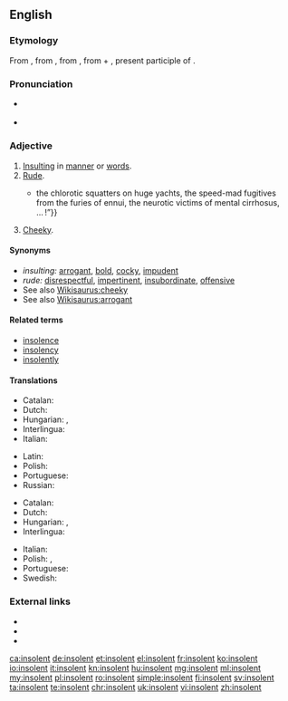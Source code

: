 ==English==

===Etymology===
From {{etyl|enm|en}}, from {{etyl|fro|en}}, from {{etyl|la|en}} {{term|lang=la|insolens||unaccustomed, unwanted, unusual, immoderate, excessive, arrogant, insolent}}, from {{term|lang=la|in-||priv.}} + {{term|lang=la|solens}}, present participle of {{term|lang=la|solere||to be accustomed, to be wont}}.

===Pronunciation===
* {{a|UK}} {{IPA|/ɪnˈsə.lənt/}}
* {{a|US}} {{IPA|/ˈɪnsə.lənt/}}

===Adjective===
{{en-adj}}

# [[insulting|Insulting]] in [[manner]] or [[word]]s.
# [[rude|Rude]].
#* {{quote-book|year=1907|author=[[w:Robert W. Chambers|Robert Chambers]]
|title=The Younger Set
|chapter=6|url=http://openlibrary.org/works/OL8127246W
|passage=“I don't mean all of your friends—only a small proportion—which, however, connects your circle with that deadly, idle, brainless bunch—the '''insolent''' chatterers at the opera, the gorged dowagers,{{...}}the chlorotic squatters on huge yachts, the speed-mad fugitives from the furies of ennui, the neurotic victims of mental cirrhosus, … !”}}
# [[cheeky|Cheeky]].

====Synonyms====
* ''insulting:'' [[arrogant]], [[bold]], [[cocky]], [[impudent]]
* ''rude:''  [[disrespectful]], [[impertinent]], [[insubordinate]], [[offensive]]
* See also [[Wikisaurus:cheeky]]
* See also [[Wikisaurus:arrogant]]

====Related terms====
* [[insolence]]
* [[insolency]]
* [[insolently]]

====Translations====
{{trans-top|insulting in manner or words}}
* Catalan: {{t+|ca|insolent}}
* Dutch: {{t+|nl|brutaal}}
* Hungarian: {{t+|hu|szemtelen}}, {{t+|hu|pökhendi}}
* Interlingua: {{t|ia|insolente}}
* Italian: {{t+|it|insolente|m|f}}
{{trans-mid}}
* Latin: {{t|la|insolens}}
* Polish: {{t+|pl|bezczelny|m}}
* Portuguese: {{t+|pt|insolente|m|f}}
* Russian: {{t+|ru|вызывающий}}
{{trans-bottom}}

{{trans-top|rude}}
* Catalan: {{t+|ca|insolent}}
* Dutch: {{t+|nl|brutaal}}
* Hungarian: {{t+|hu|arcátlan}}, {{t+|hu|pimasz}}
* Interlingua: {{t|ia|insolente}}
{{trans-mid}}
* Italian: {{t+|it|insolente|m|f}}
* Polish: {{t+|pl|niegrzeczny|m}}, {{t+|pl|chamski|m}}
* Portuguese: {{t+|pt|insolente|m|f}}
* Swedish: {{t+|sv|oförskämd}}
{{trans-bottom}}

===External links===
* {{R:Webster 1913}}
* {{R:Century 1911}}
* {{R:OneLook}}

[[ca:insolent]]
[[de:insolent]]
[[et:insolent]]
[[el:insolent]]
[[fr:insolent]]
[[ko:insolent]]
[[io:insolent]]
[[it:insolent]]
[[kn:insolent]]
[[hu:insolent]]
[[mg:insolent]]
[[ml:insolent]]
[[my:insolent]]
[[pl:insolent]]
[[ro:insolent]]
[[simple:insolent]]
[[fi:insolent]]
[[sv:insolent]]
[[ta:insolent]]
[[te:insolent]]
[[chr:insolent]]
[[uk:insolent]]
[[vi:insolent]]
[[zh:insolent]]